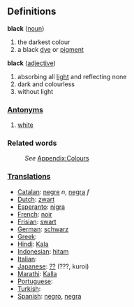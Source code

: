==Definitions==
;'''black''' ([[noun]])
#the darkest colour
#a black [[dye]] or [[pigment]]
;'''black''' ([[adjective]])
#absorbing all [[light]] and reflecting none
#dark and colourless
#without light
===[[Antonym]]s===
#[[white]]
===Related words===
:''See'' [[Wiktionary_Appendix:Colours|Appendix:Colours]]

===[[Translation]]s===

* [[Catalan]]: [[negre]] ''n'', [[negra]] ''f''
* [[Dutch]]: [[zwart]]
* [[Esperanto]]: [[nigra]]
* [[French]]: [[noir]]
* [[Frisian]]: [[swart]]
* [[German]]: [[schwarz]]
* [[Greek]]: [[]]
* [[Hindi]]: [[Kala]]
* [[Indonesian]]: [[hitam]]
* [[Italian]]: [[]]
* [[Japanese]]: [[??]] (???, kuroi)
* [[Marathi]]: [[Kalla]]
* [[Portuguese]]: [[]]
* [[Turkish]]: [[]]
* [[Spanish]]: [[negro]], [[negra]]